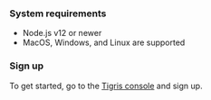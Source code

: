 

### System requirements

- Node.js v12 or newer
- MacOS, Windows, and Linux are supported

### Sign up

To get started, go to the [Tigris console](https://console.preview.tigrisdata.cloud/) and sign up.
